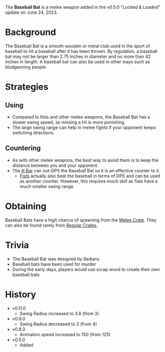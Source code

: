 The **Baseball Bat** is a melee weapon added in the v0.5.0 "Locked & Loaded" update on June 24, 2023.

# Background
The Baseball Bat is a smooth wooden or metal club used in the sport of baseball to hit a baseball after it has been thrown. By regulation, a baseball bat may not be larger than 2.75 inches in diameter and no more than 42 inches in length. A baseball bat can also be used in other ways such as bludgeoning people.

# Strategies

## Using
- Compared to fists and other melee weapons, the Baseball Bat has a slower swing speed, so missing a hit is more punishing.
- The large swing range can help in melee fights if your opponent keeps switching directions.

## Countering
- As with other melee weapons, the best way to avoid them is to keep the distance between you and your opponent.
- The [K-Bar](/weapons/melee/kbar) can out-DPS the Baseball Bat so it is an effective counter to it.
  - [Fists](/weapons/melee/fists) actually also beat the baseball in terms of DPS and can be used as another counter. However, this requires much skill as fists have a much smaller swing range.

# Obtaining
Baseball Bats have a high chance of spawning from the [Melee Crate](/obstacles/melee_crate). They can also be found rarely from [Regular Crates](/obstacles/regular_crate).

# Trivia
- The Baseball Bat was designed by Radians
- Baseball bats have been used for murder
- During the early days, players would use scrap wood to create their own baseball bats

# History

- v0.11.0
  - Swing Radius increased to 3.8 (from 3)
- v0.9.0
  - Swing Radius decreased to 3 (from 4)
- v0.8.0 
  - Animation speed increased to 150 (from 125)
- v0.5.0 
  - Added

